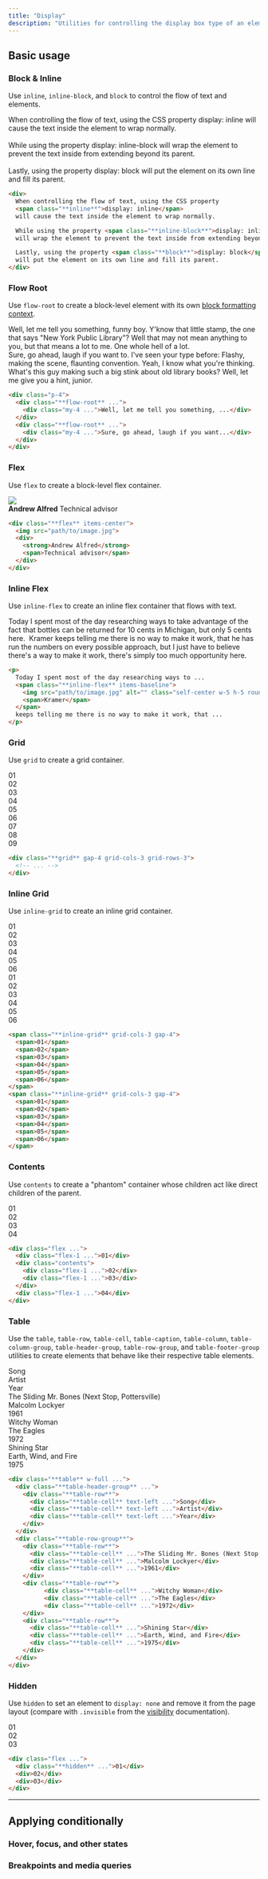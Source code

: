 ```yaml
---
title: "Display"
description: "Utilities for controlling the display box type of an element."
---
```




## Basic usage

### Block & Inline

Use `inline`, `inline-block`, and `block` to control the flow of text and elements.

<Example p="none">
  <div class="mx-auto max-w-xs bg-white shadow-xl p-4 text-slate-500 text-sm leading-6 sm:text-base sm:leading-7 dark:bg-slate-800 dark:text-slate-400">
    When controlling the flow of text, using the CSS property <span class="inline bg-sky-100 font-bold text-sm text-slate-900 font-mono rounded dark:bg-slate-600 dark:text-slate-200">display: inline</span>
    will cause the text inside the element to wrap normally.
    <br><br>
    While using the property
    <span class="inline-block bg-sky-100 font-bold text-sm text-slate-900 font-mono rounded dark:bg-slate-600 dark:text-slate-200">display: inline-block</span>
    will wrap the element to prevent the text inside from extending beyond its parent.
    <br><br>
    Lastly, using the property
    <span class="block bg-sky-100 font-bold text-sm text-slate-900 font-mono rounded dark:bg-slate-600 dark:text-slate-200">display: block</span>
    will put the element on its own line and fill its parent.
  </div>
</Example>

```html
<div>
  When controlling the flow of text, using the CSS property
  <span class="**inline**">display: inline</span>
  will cause the text inside the element to wrap normally.

  While using the property <span class="**inline-block**">display: inline-block</span>
  will wrap the element to prevent the text inside from extending beyond its parent.

  Lastly, using the property <span class="**block**">display: block</span>
  will put the element on its own line and fill its parent.
</div>
```

### Flow Root

Use `flow-root` to create a block-level element with its own [block formatting context](https://developer.mozilla.org/en-US/docs/Web/Guide/CSS/Block_formatting_context).

<Example p="none">
  <div class="mx-auto max-w-xs bg-white shadow-xl p-4 text-slate-500 text-sm leading-6 sm:text-base sm:leading-7 dark:bg-slate-800 dark:text-slate-400">
    <div class="flow-root bg-stripes-purple mb-0.5">
      <div class="my-4 bg-white dark:bg-slate-800">Well, let me tell you something, funny boy. Y'know that little stamp, the one that says "New York Public Library"? Well that may not mean anything to you, but that means a lot to me. One whole hell of a lot.</div>
    </div>
    <div class="flow-root bg-stripes-purple mt-0.5">
      <div class="my-4 bg-white dark:bg-slate-800">Sure, go ahead, laugh if you want to. I've seen your type before: Flashy, making the scene, flaunting convention. Yeah, I know what you're thinking. What's this guy making such a big stink about old library books? Well, let me give you a hint, junior. </div>
    </div>
  </div>
</Example>

```html
<div class="p-4">
  <div class="**flow-root** ...">
    <div class="my-4 ...">Well, let me tell you something, ...</div>
  </div>
  <div class="**flow-root** ...">
    <div class="my-4 ...">Sure, go ahead, laugh if you want...</div>
  </div>
</div>
```

### Flex

Use `flex` to create a block-level flex container.

<Example p="none">
  <div class="mx-auto max-w-xs bg-white shadow-xl p-4 text-slate-500 leading-6 flex justify-center dark:bg-slate-800 dark:text-slate-400">
    <div class="flex items-center gap-4 p-4">
      <img class="w-12 h-12 rounded-full" src="https://images.unsplash.com/photo-1501196354995-cbb51c65aaea?ixlib=rb-1.2.1&amp;ixid=MnwxMjA3fDB8MHxwaG90by1wYWdlfHx8fGVufDB8fHx8&amp;auto=format&amp;fit=facearea&amp;facepad=4&amp;w=256&amp;h=256&amp;q=80">
      <div class="flex flex-col">
        <strong class="text-slate-900 font-medium dark:text-slate-200">Andrew Alfred</strong>
        <span class="text-slate-500 font-medium dark:text-slate-400">Technical advisor</span>
      </div>
    </div>
  </div>
</Example>

```html
<div class="**flex** items-center">
  <img src="path/to/image.jpg">
  <div>
    <strong>Andrew Alfred</strong>
    <span>Technical advisor</span>
  </div>
</div>
```

### Inline Flex

Use `inline-flex` to create an inline flex container that flows with text.

<Example p="none">
  <p class="mx-auto max-w-lg bg-white shadow-xl p-4 text-slate-500 text-sm leading-6 sm:text-base sm:leading-7 dark:bg-slate-800 dark:text-slate-400">
    Today I spent most of the day researching ways to take advantage of the fact that bottles can be returned for 10 cents in Michigan, but only 5 cents here. <span class="ml-1 inline-flex items-baseline">
      <img src="https://images.unsplash.com/photo-1501196354995-cbb51c65aaea?ixlib=rb-1.2.1&amp;ixid=MnwxMjA3fDB8MHxwaG90by1wYWdlfHx8fGVufDB8fHx8&amp;auto=format&amp;fit=facearea&amp;facepad=4&amp;w=256&amp;h=256&amp;q=80" alt="" class="self-center w-5 h-5 rounded-full mr-1" />
      <span class="font-medium text-slate-900 dark:text-slate-200">Kramer</span>
    </span> keeps telling me there is no way to make it work, that he has run the numbers on every possible approach, but I just have to believe there's a way to make it work, there's simply too much opportunity here.
  </p>
</Example>

```html
<p>
  Today I spent most of the day researching ways to ...
  <span class="**inline-flex** items-baseline">
    <img src="path/to/image.jpg" alt="" class="self-center w-5 h-5 rounded-full mx-1" />
    <span>Kramer</span>
  </span>
  keeps telling me there is no way to make it work, that ...
</p>
```

### Grid

Use `grid` to create a grid container.

<Example>
  <div class="grid grid-cols-3 grid-rows-3 gap-4 font-mono text-white text-sm font-bold leading-6 bg-stripes-fuchsia rounded-lg text-center">
    <div class="p-4 bg-fuchsia-500 shadow-lg rounded-lg">01</div>
    <div class="p-4 bg-fuchsia-500 shadow-lg rounded-lg">02</div>
    <div class="p-4 bg-fuchsia-500 shadow-lg rounded-lg">03</div>
    <div class="p-4 bg-fuchsia-500 shadow-lg rounded-lg">04</div>
    <div class="p-4 bg-fuchsia-500 shadow-lg rounded-lg">05</div>
    <div class="p-4 bg-fuchsia-500 shadow-lg rounded-lg">06</div>
    <div class="p-4 bg-fuchsia-500 shadow-lg rounded-lg">07</div>
    <div class="p-4 bg-fuchsia-500 shadow-lg rounded-lg">08</div>
    <div class="p-4 bg-fuchsia-500 shadow-lg rounded-lg">09</div>
  </div>
</Example>

```html
<div class="**grid** gap-4 grid-cols-3 grid-rows-3">
  <!-- ... -->
</div>
```

### Inline Grid

Use `inline-grid` to create an inline grid container.

<Example p="none">
  <div class="space-x-3 overflow-x-scroll w-full p-8 whitespace-nowrap">
    <div class="inline-grid grid-cols-3 gap-4 font-mono text-white text-sm font-bold leading-6 bg-stripes-sky rounded-lg text-center">
      <div class="p-4 w-14 h-14 bg-sky-500 shadow-lg rounded-lg">01</div>
      <div class="p-4 w-14 h-14 bg-sky-500 shadow-lg rounded-lg">02</div>
      <div class="p-4 w-14 h-14 bg-sky-500 shadow-lg rounded-lg">03</div>
      <div class="p-4 w-14 h-14 bg-sky-500 shadow-lg rounded-lg">04</div>
      <div class="p-4 w-14 h-14 bg-sky-500 shadow-lg rounded-lg">05</div>
      <div class="p-4 w-14 h-14 bg-sky-500 shadow-lg rounded-lg">06</div>
    </div>
    <div class="inline-grid grid-cols-3 gap-4 font-mono text-white text-sm font-bold leading-6 bg-stripes-sky rounded-lg text-center">
      <div class="p-4 w-14 h-14 bg-sky-500 shadow-lg rounded-lg">01</div>
      <div class="p-4 w-14 h-14 bg-sky-500 shadow-lg rounded-lg">02</div>
      <div class="p-4 w-14 h-14 bg-sky-500 shadow-lg rounded-lg">03</div>
      <div class="p-4 w-14 h-14 bg-sky-500 shadow-lg rounded-lg">04</div>
      <div class="p-4 w-14 h-14 bg-sky-500 shadow-lg rounded-lg">05</div>
      <div class="p-4 w-14 h-14 bg-sky-500 shadow-lg rounded-lg">06</div>
    </div>
  </div>
</Example>

```html
<span class="**inline-grid** grid-cols-3 gap-4">
  <span>01</span>
  <span>02</span>
  <span>03</span>
  <span>04</span>
  <span>05</span>
  <span>06</span>
</span>
<span class="**inline-grid** grid-cols-3 gap-4">
  <span>01</span>
  <span>02</span>
  <span>03</span>
  <span>04</span>
  <span>05</span>
  <span>06</span>
</span>
```

### Contents

Use `contents` to create a "phantom" container whose children act like direct children of the parent.

<Example>
  <div class="flex gap-4 font-mono text-white text-sm font-bold leading-6 bg-stripes-purple rounded-lg text-center">
    <div class="flex-1 p-4 bg-purple-500 shadow-lg rounded-lg">01</div>
    <div class="contents">
      <div class="flex-1 p-4 bg-purple-500 shadow-lg rounded-lg">02</div>
      <div class="flex-1 p-4 bg-purple-500 shadow-lg rounded-lg">03</div>
    </div>
    <div class="flex-1 p-4 bg-purple-500 shadow-lg rounded-lg">04</div>
  </div>
</Example>

```html
<div class="flex ...">
  <div class="flex-1 ...">01</div>
  <div class="contents">
    <div class="flex-1 ...">02</div>
    <div class="flex-1 ...">03</div>
  </div>
  <div class="flex-1 ...">04</div>
</div>
```

### Table

Use the `table`, `table-row`, `table-cell`, `table-caption`, `table-column`, `table-column-group`, `table-header-group`, `table-row-group`, and `table-footer-group` utilities to create elements that behave like their respective table elements.

<Example p="none">
  <div class="shadow-sm overflow-hidden my-8">
    <div class="table border-collapse table-auto w-full text-sm">
      <div class="table-header-group">
        <div class="table-row">
          <div class="table-cell border-b dark:border-slate-600 font-medium p-4 pl-8 pt-0 pb-3 text-slate-400 dark:text-slate-200 text-left">Song</div>
          <div class="table-cell border-b dark:border-slate-600 font-medium p-4 pt-0 pb-3 text-slate-400 dark:text-slate-200 text-left">Artist</div>
          <div class="table-cell border-b dark:border-slate-600 font-medium p-4 pr-8 pt-0 pb-3 text-slate-400 dark:text-slate-200 text-left">Year</div>
        </div>
      </div>
      <div class="table-row-group bg-white dark:bg-slate-800">
        <div class="table-row">
          <div class="table-cell border-b border-slate-100 dark:border-slate-700 p-4 pl-8 text-slate-500 dark:text-slate-400">The Sliding Mr. Bones (Next Stop, Pottersville)</div>
          <div class="table-cell border-b border-slate-100 dark:border-slate-700 p-4 text-slate-500 dark:text-slate-400">Malcolm Lockyer</div>
          <div class="table-cell border-b border-slate-100 dark:border-slate-700 p-4 pr-8 text-slate-500 dark:text-slate-400">1961</div>
        </div>
        <div class="table-row">
          <div class="table-cell border-b border-slate-100 dark:border-slate-700 p-4 pl-8 text-slate-500 dark:text-slate-400">Witchy Woman</div>
          <div class="table-cell border-b border-slate-100 dark:border-slate-700 p-4 text-slate-500 dark:text-slate-400">The Eagles</div>
          <div class="table-cell border-b border-slate-100 dark:border-slate-700 p-4 pr-8 text-slate-500 dark:text-slate-400">1972</div>
        </div>
        <div class="table-row">
          <div class="table-cell border-b border-slate-200 dark:border-slate-600 p-4 pl-8 text-slate-500 dark:text-slate-400">Shining Star</div>
          <div class="table-cell border-b border-slate-200 dark:border-slate-600 p-4 text-slate-500 dark:text-slate-400">Earth, Wind, and Fire</div>
          <div class="table-cell border-b border-slate-200 dark:border-slate-600 p-4 pr-8 text-slate-500 dark:text-slate-400">1975</div>
        </div>
      </div>
    </div>
  </div>
</Example>

```html
<div class="**table** w-full ...">
  <div class="**table-header-group** ...">
    <div class="**table-row**">
      <div class="**table-cell** text-left ...">Song</div>
      <div class="**table-cell** text-left ...">Artist</div>
      <div class="**table-cell** text-left ...">Year</div>
    </div>
  </div>
  <div class="**table-row-group**">
    <div class="**table-row**">
      <div class="**table-cell** ...">The Sliding Mr. Bones (Next Stop, Pottersville)</div>
      <div class="**table-cell** ...">Malcolm Lockyer</div>
      <div class="**table-cell** ...">1961</div>
    </div>
    <div class="**table-row**">
          <div class="**table-cell** ...">Witchy Woman</div>
          <div class="**table-cell** ...">The Eagles</div>
          <div class="**table-cell** ...">1972</div>
    </div>
    <div class="**table-row**">
      <div class="**table-cell** ...">Shining Star</div>
      <div class="**table-cell** ...">Earth, Wind, and Fire</div>
      <div class="**table-cell** ...">1975</div>
    </div>
  </div>
</div>
```

### Hidden

Use `hidden` to set an element to `display: none` and remove it from the page layout (compare with `.invisible` from the [visibility](/docs/visibility#invisible) documentation).

<Example>
  <div class="flex gap-4 font-mono text-white text-sm font-bold leading-6 bg-stripes-purple rounded-lg text-center">
    <div class="hidden p-4 w-14 h-14 bg-purple-500 shadow-lg rounded-lg">01</div>
    <div class="p-4 w-14 h-14 bg-purple-500 shadow-lg rounded-lg">02</div>
    <div class="p-4 w-14 h-14 bg-purple-500 shadow-lg rounded-lg">03</div>
  </div>
</Example>

```html
<div class="flex ...">
  <div class="**hidden** ...">01</div>
  <div>02</div>
  <div>03</div>
</div>
```

---

## <Heading ignore>Applying conditionally</Heading>

### <Heading ignore>Hover, focus, and other states</Heading>

<HoverFocusAndOtherStates defaultClass="flex" featuredClass="inline-flex" />

### <Heading ignore>Breakpoints and media queries</Heading>

<BreakpointsAndMediaQueries defaultClass="flex" featuredClass="inline-flex" />

